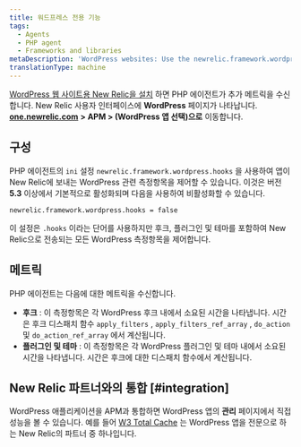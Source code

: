 ```yaml
---
title: 워드프레스 전용 기능
tags:
  - Agents
  - PHP agent
  - Frameworks and libraries
metaDescription: 'WordPress websites: Use the newrelic.framework.wordpress.hooks INI setting to capture special metrics for hooks, plugins, and themes with New Relic.'
translationType: machine
---
```


[WordPress 웹 사이트용 New Relic을 설치](/docs/agents/php-agent/installation/install-php-agent-shared-hosting-service) 하면 PHP 에이전트가 추가 메트릭을 수신합니다. New Relic 사용자 인터페이스에 **WordPress** 페이지가 나타납니다. [**one.newrelic.com**](http://one.newrelic.com/) **> APM > (WordPress 앱 선택)으로** 이동합니다.

## 구성

PHP 에이전트의 `ini` 설정 `newrelic.framework.wordpress.hooks` 을 사용하여 앱이 New Relic에 보내는 WordPress 관련 측정항목을 제어할 수 있습니다. 이것은 버전 **5.3** 이상에서 기본적으로 활성화되며 다음을 사용하여 비활성화할 수 있습니다.

```
newrelic.framework.wordpress.hooks = false
```

이 설정은 `.hooks` 이라는 단어를 사용하지만 후크, 플러그인 및 테마를 포함하여 New Relic으로 전송되는 모든 WordPress 측정항목을 제어합니다.

## 메트릭

PHP 에이전트는 다음에 대한 메트릭을 수신합니다.

* **후크** : 이 측정항목은 각 WordPress 후크 내에서 소요된 시간을 나타냅니다. 시간은 후크 디스패치 함수 `apply_filters` , `apply_filters_ref_array` , `do_action` 및 `do_action_ref_array` 에서 계산됩니다.
* **플러그인 및 테마** : 이 측정항목은 각 WordPress 플러그인 및 테마 내에서 소요된 시간을 나타냅니다. 시간은 후크에 대한 디스패치 함수에서 계산됩니다.

## New Relic 파트너와의 통합 [#integration]

WordPress 애플리케이션을 APM과 통합하면 WordPress 앱의 **관리** 페이지에서 직접 성능을 볼 수 있습니다. 예를 들어 [W3 Total Cache](https://newrelic.com/blog/best-practices/web-performance-optimization-automation) 는 WordPress 앱을 전문으로 하는 New Relic의 파트너 중 하나입니다.